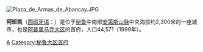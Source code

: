 [[File:Plaza_de_Armas_de_Abancay.JPG|thumb]]
{{noteTA
| T  = zh-cn:阿班凯; zh-tw:阿班開
| 1  = zh-cn:阿班凯; zh-tw:阿班開
}}

{{unreferenced|time=2015-3-27}} 
'''阿班凯'''（[[西班牙语|西班牙语]]：'''{{lang|es|Abancay}}'''）是位于[[秘鲁|秘鲁]]中南部[[安第斯山脉|安第斯山脉]]中央海拔约2,300米的一座城市，也是[[阿普里马克大区|阿普里马克大区]]的首府，人口44,571（1999年）。

{{Authority control}}
{{southAm-geo-stub}}

[[Category:秘魯城市|A]]
[[Category:秘魯大区首府|Category:秘魯大区首府]]